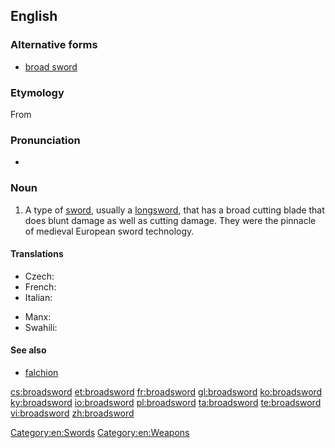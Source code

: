 ==English==

===Alternative forms===
* [[broad sword]]

===Etymology===
From {{compound|broad|sword}}

===Pronunciation===
* {{X-SAMPA|/'brO:dsO:(r)d/}}

===Noun===
{{en-noun}}

# A type of [[sword]], usually a [[longsword]], that has a broad cutting blade that does blunt damage as well as cutting damage.  They were the pinnacle of medieval European sword technology.

====Translations====
{{trans-top|a longsword with a broad cutting blade}}
* Czech: {{t-|cs|široký meč|m}}
* French: {{t+|fr|estramaçon|m}}
* Italian: {{t-|it|spadone|m}}
{{trans-mid}}
* Manx: {{t-|gv|cliwe daa laue|m}}
* Swahili: {{t-|sw|upanga mpana}}
{{trans-bottom}}

====See also====
* [[falchion]]

[[Category:en:Swords]]
[[Category:en:Weapons]]

[[cs:broadsword]]
[[et:broadsword]]
[[fr:broadsword]]
[[gl:broadsword]]
[[ko:broadsword]]
[[ky:broadsword]]
[[io:broadsword]]
[[pl:broadsword]]
[[ta:broadsword]]
[[te:broadsword]]
[[vi:broadsword]]
[[zh:broadsword]]
